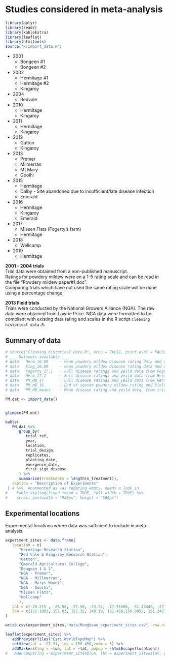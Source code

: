 # Studies considered in meta-analysis

```r
library(dplyr)
library(readr)
library(kableExtra)
library(leaflet)
library(htmltools)
source("R/import_data.R")
```

* 2001  
   + Bongeen #1  
   + Bongeen #2  
   
* 2002  
   + Hermitage #1  
   + Hermitage #2  
   + Kingaroy  
   
* 2004  
   + Redvale  

* 2010  
   + Hermitage  
   + Kingaroy  
   
* 2011  
   + Hermitage  
   + Kingaroy  
   
* 2012  
   + Gatton  
   + Kingaroy  
   
* 2013  
   + Premer  
   + Milmerran   
   + Mt Mary   
   + Goolhi  

* 2015  
   + Hermitage  
   + Dalby - Site abandoned due to insufficient/late disease infection  
   + Emerald  
   
* 2016  
   + Hermitage  
   + Kingaroy  
   + Emerald  
   
* 2017  
   + Missen Flats (Fogerty's farm)  
   + Hermitage  

* 2018  
   + Wellcamp  
   
* 2019  
   + Hermitage  


**2001 - 2004 trials**  
Trial data were obtained from a non-published manuscript.  
Ratings for powdery mildew were on a 1-5 rating scale and can be read in the file "Powdery mildew paper#1.doc".  
Comparing trials which have not used the same rating scale will be done using a percentage change.  

**2013 Field trials**  
Trials were conducted by the National Growers Alliance (NGA). The raw data were obtained from Lawrie Price. NGA data were formatted to be compliant with existing data rating and scales in the R script `Cleaning historical data.R`.

## Summary of data  

```r

# source("Cleaning historical data.R", echo = FALSE, print.eval = FALSE)
# ___ Datasets available ___
# data   Herm_16.DR     - mean powdery mildew Disease rating data and mean Yield from two field trials in 2017, Hermitage and Fogerty
# data   King_16.DR     - mean powdery mildew Disease rating data and mean Yield from two field trials in 2016, Hermitage and Kingaroy
# data   Fogerty_17.1   - Full disease ratings and yeild data from Fogerty field trial in 2017
# data   Herm_17.1      - Full disease ratings and yeild data from Hermitage field trial in 2017
# data   PM_MB_17       - Full disease ratings and yeild data from Hermitage and Fogerty in 2017
# data   PM_MB_16       - End of season powdery mildew rating and Yield data from two field trials in 2016, Hermitage and Kingaroy
# data   PM_MB_means    - Mean disease rating and yeild data, from trial reports

PM.dat <- import_data()


glimpse(PM.dat)

kable(
   PM.dat %>%
      group_by(
         trial_ref,
         year,
         location,
         trial_design,
         replicates,
         planting_date,
         emergence_date,
         first_sign_disease
      ) %>%
      summarise(treatments = length(n_treatment)),
   caption = "Description of Experiments"
 ) # %>%  #commented as was redering empty, needs a look in
#    kable_styling(fixed_thead = TRUE, full_width = TRUE) %>%
#    scroll_box(width = "900px", height = "500px")

```

## Experimental locations

Experimental locations where data was sufficient to include in meta-analysis.

```r
experiment_sites <- data.frame(
   location = c(
      "Hermitage Research Station",
      "Red Vale & Kingaroy Research Station",
      "Gatton",
      "Emerald Agricultural College",
      "Bongeen 1 & 2",
      "NGA - Premer",
      "NGA - Millmerran",
      "NGA - Marys Mount",
      "NGA - Goolhi",
      "Missen Flats",
      "Wellcamp"
      ),
   lat = c(-28.215 , -26.58, -27.56, -23.54, -27.51666, -31.43449, -27.923674, -31.0142, -31.00246, -27.905313, -27.564277),
   lon = c(152.1003, 151.83, 152.32, 148.19, 151.450,150.0052, 151.242706, 150.05018, 149.82507, 151.9772,151.867879)
)

write.csv(experiment_sites,"data/Mungbean_experiment_sites.csv", row.names = FALSE)

leaflet(experiment_sites) %>%
   addProviderTiles("Esri.WorldTopoMap") %>%
   setView(lat = -27.31, lng = 150.456,zoom = 5) %>%
   addMarkers(lng = ~lon, lat = ~lat, popup = ~htmlEscape(location))
#   addPopups(lng = experiment_sites$lon, lat = experiment_sites$lat, popup = experiment_sites$location)

```

